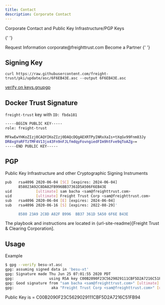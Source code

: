 ```yaml
---
title: Contact
description: Corporate Contact
---
```


<PageDescription>
  Corporate Contact and Public Key Infrastructure/PGP Keys
</PageDescription>

<Title>General Contact</Title>

{' '}

<AnchorLinks small>
  <AnchorLink to="https://freight.page.link/request-information">
    Request Information
  </AnchorLink>
</AnchorLinks> <Title>E-Mail</Title> <AnchorLinks small>
  <AnchorLink to="mailto:corporate@freighttrust.com">
    corporate@freighttrust.com
  </AnchorLink>
</AnchorLinks> <Title>Partners</Title> <AnchorLinks small>
  <AnchorLink to="https://freight.page.link/request-information">
    Become a Partner
  </AnchorLink>
</AnchorLinks>{' '}

## Signing Key

`curl https://raw.githubusercontent.com/freight-trust/pki/update/asc/6F6EB43E.asc --output 6F6EB43E.asc`

[verify on keys.gnupgp](http://keys.gnupg.net/pks/lookup?search=freighttrust&fingerprint=on&op=index)

## Docker Trust Signature

`freight-trust` key with `ID: fbda181`

```bash
-----BEGIN PUBLIC KEY-----
role: freight-trust

MFkwEwYHKoZIzj0CAQYIKoZIzj0DAQcDQgAEXRTPyINRxXaIs+tXqGv99Fnm83Jy
DR8xgYoRFTzTMF4V13jx43Fn9nFJLfmdqyFovngiedFIm9htFve9qToAZg==
-----END PUBLIC KEY-----
```

## PGP

Public Key Infrastructure and other Cryptographic Signing Instruments

```bash
pub   rsa4096 2020-06-04 [SC] [expires: 2024-06-04]
      858023A92C8DA82FB996BB37361D5A506F6EB43E
uid           [ultimate] sam bacha <sam@freighttrust.com>
uid           [ultimate] Freight Trust Corp <sam@freighttrust.com>
sub   rsa4096 2020-06-04 [E] [expires: 2024-06-04]
sub   rsa4096 2020-06-16 [S] [expires: 2022-08-29]'

      8580 23A9 2C8D A82F B996  BB37 361D 5A50 6F6E B43E
```

The playbook and instructions are located in {url-site-readme}[Freight Trust &
Clearing Corporation].

## Usage

Example

```bash
$ gpg --verify besu-xt.asc
gpg: assuming signed data in 'besu-xt'
gpg: Signature made Thu Jun 25 07:01:55 2020 PDT
gpg:                using RSA key C00B2090F23C5629029111CBF5D2A7216C51FB94
gpg: Good signature from "sam bacha <sam@freighttrust.com>" [ultimate]
gpg:                 aka "Freight Trust Corp <sam@freighttrust.com>" [ultimate]
```

Public Key is = C00B2090F23C5629029111CBF5D2A7216C51FB94
